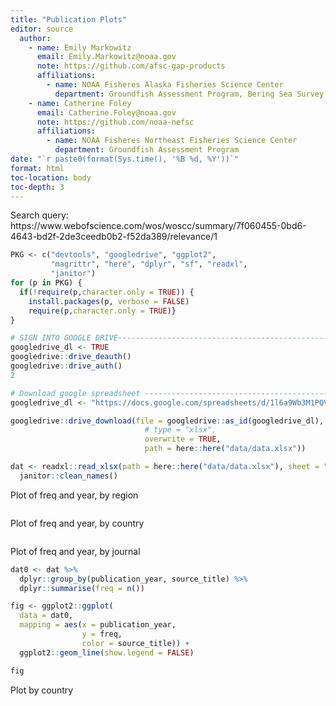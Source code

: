 ```yaml
---
title: "Publication Plots"
editor: source
  author:
    - name: Emily Markowitz
      email: Emily.Markowitz@noaa.gov 
      note: https://github.com/afsc-gap-products
      affiliations:
        - name: NOAA Fisheres Alaska Fisheries Science Center
          department: Groundfish Assessment Program, Bering Sea Survey Team
    - name: Catherine Foley
      email: Catherine.Foley@noaa.gov 
      note: https://github.com/noaa-nefsc
      affiliations:
        - name: NOAA Fisheres Northeast Fisheries Science Center
          department: Groundfish Assessment Program
date: "`r paste0(format(Sys.time(), '%B %d, %Y'))`"
format: html
toc-location: body
toc-depth: 3
---
```


Search query: https://www.webofscience.com/wos/woscc/summary/7f060455-0bd6-4643-bd2f-2de3ceedb0b2-f52da389/relevance/1 

```r
PKG <- c("devtools", "googledrive", "ggplot2", 
         "magrittr", "here", "dplyr", "sf", "readxl", 
         "janitor")
for (p in PKG) {
  if(!require(p,character.only = TRUE)) {  
    install.packages(p, verbose = FALSE)
    require(p,character.only = TRUE)}
}
```


```r

# SIGN INTO GOOGLE DRIVE--------------------------------------------------------
googledrive_dl <- TRUE
googledrive::drive_deauth()
googledrive::drive_auth()
2

# Download google spreadsheet --------------------------------------------------
googledrive_dl <- "https://docs.google.com/spreadsheets/d/1l6a9Wb3M1PQV9UwHk7Ddfiiuq5U5lVW5"

googledrive::drive_download(file = googledrive::as_id(googledrive_dl),  #"gap_survey_progression.csv",
                              # type = "xlsx", 
                              overwrite = TRUE, 
                              path = here::here("data/data.xlsx"))

dat <- readxl::read_xlsx(path = here::here("data/data.xlsx"), sheet = "Papers") %>% 
  janitor::clean_names()
```

Plot of freq and year, by region

```r

```

Plot of freq and year, by country

```r

```

Plot of freq and year, by journal

```r

dat0 <- dat %>% 
  dplyr::group_by(publication_year, source_title) %>% 
  dplyr::summarise(freq = n())

fig <- ggplot2::ggplot(
  data = dat0, 
  mapping = aes(x = publication_year, 
                y = freq, 
                color = source_title)) + 
  ggplot2::geom_line(show.legend = FALSE)

fig
```

Plot by country

```r

```

